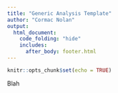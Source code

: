 ```yaml
---
title: "Generic Analysis Template"
author: "Cormac Nolan"
output: 
  html_document:
    code_folding: "hide"
    includes: 
      after_body: footer.html
---
```


```r
knitr::opts_chunk$set(echo = TRUE)
```

Blah
```r

```


```r

```


```r

```


```r

```


```r

```


```r

```


```r

```


```r

```


```r

```


```r

```


```r

```


```r

```


```r

```


```r

```
